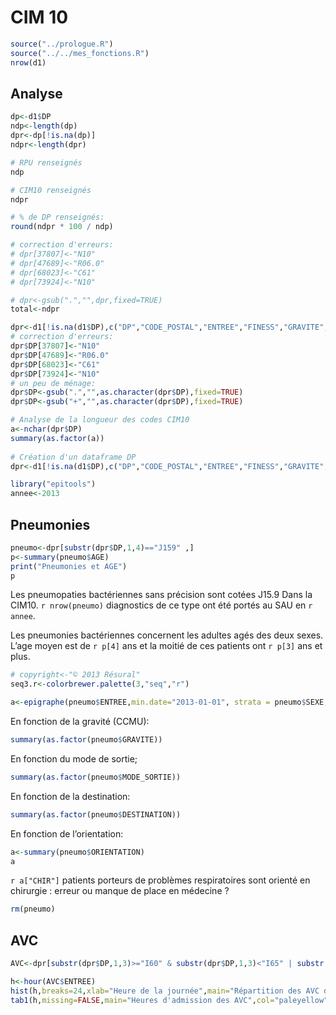 CIM 10
========================================================

```r
source("../prologue.R")
source("../../mes_fonctions.R")
nrow(d1)
```

Analyse
----------

```r

dp<-d1$DP
ndp<-length(dp)
dpr<-dp[!is.na(dp)]
ndpr<-length(dpr)

# RPU renseignés
ndp

# CIM10 renseignés
ndpr

# % de DP renseignés:
round(ndpr * 100 / ndp)

# correction d'erreurs:
# dpr[37807]<-"N10"
# dpr[47689]<-"R06.0"
# dpr[68023]<-"C61"
# dpr[73924]<-"N10"

# dpr<-gsub(".","",dpr,fixed=TRUE)
total<-ndpr

dpr<-d1[!is.na(d1$DP),c("DP","CODE_POSTAL","ENTREE","FINESS","GRAVITE","ORIENTATION","MODE_SORTIE","AGE","SEXE","TRANSPORT")]
# correction d'erreurs:
dpr$DP[37807]<-"N10"
dpr$DP[47689]<-"R06.0"
dpr$DP[68023]<-"C61"
dpr$DP[73924]<-"N10"
# un peu de ménage:
dpr$DP<-gsub(".","",as.character(dpr$DP),fixed=TRUE)
dpr$DP<-gsub("+","",as.character(dpr$DP),fixed=TRUE)

# Analyse de la longueur des codes CIM10
a<-nchar(dpr$DP)
summary(as.factor(a))
      
# Création d'un dataframe DP
dpr<-d1[!is.na(d1$DP),c("DP","CODE_POSTAL","ENTREE","FINESS","GRAVITE","ORIENTATION","MODE_SORTIE","AGE","SEXE","TRANSPORT","DESTINATION")]

library("epitools")
annee<-2013
```

Pneumonies
----------

```r
pneumo<-dpr[substr(dpr$DP,1,4)=="J159" ,]
p<-summary(pneumo$AGE)
print("Pneumonies et AGE")
p
```
Les pneumopaties bactériennes sans précision sont cotées J15.9 Dans la CIM10.
`r nrow(pneumo)` diagnostics de ce type ont été portés au SAU en `r annee`.

Les pneumonies bactériennes concernent les adultes agés des deux sexes. L'age moyen est de `r p[4]` ans et la moitié de ces patients ont `r p[3]` ans et plus.


```r
# copyright<-"© 2013 Résural"
seq3.r<-colorbrewer.palette(3,"seq","r")

a<-epigraphe(pneumo$ENTREE,min.date="2013-01-01", strata = pneumo$SEXE,col=seq3.r[3:1],main="Infections respiratoires",xlab="",ylab="Nombre de RPU")
```
En fonction de la gravité (CCMU):
```r
summary(as.factor(pneumo$GRAVITE))
```
En fonction du mode de sortie;
```r
summary(as.factor(pneumo$MODE_SORTIE))
```

En fonction de la destination:
```r
summary(as.factor(pneumo$DESTINATION))
```

En fonction de l'orientation:
```r
a<-summary(pneumo$ORIENTATION)
a
```

`r a["CHIR"]` patients porteurs de problèmes respiratoires sont orienté en chirurgie : erreur ou manque de place en médecine ?

```r
rm(pneumo)
```

AVC
---

```r
AVC<-dpr[substr(dpr$DP,1,3)>="I60" & substr(dpr$DP,1,3)<"I65" | substr(dpr$DP,1,3)=="G46" | substr(dpr$DP,1,3)=="G45" ,]

h<-hour(AVC$ENTREE)
hist(h,breaks=24,xlab="Heure de la journée",main="Répartition des AVC dans la journée")
tab1(h,missing=FALSE,main="Heures d'admission des AVC",col="paleyellow")
```


